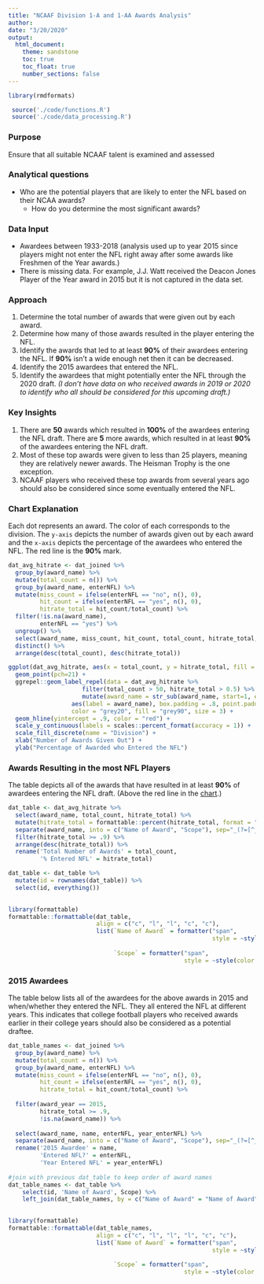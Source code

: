 ```yaml
---
title: "NCAAF Division 1-A and 1-AA Awards Analysis"
author: 
date: "3/20/2020"
output: 
  html_document:
    theme: sandstone
    toc: true
    toc_float: true
    number_sections: false
---
```

```r
library(rmdformats)
```

```r
 source('./code/functions.R')
 source('./code/data_processing.R')
```


### Purpose
Ensure that all suitable NCAAF talent is examined and assessed    
    
    
### Analytical questions
* Who are the potential players that are likely to enter the NFL based on their NCAA awards?    
    + How do you determine the most significant awards?    
    
    
### Data Input
* Awardees between 1933-2018 (analysis used up to year 2015 since players might not enter the NFL right away after some awards like Freshmen of the Year awards.)
* There is missing data. For example, J.J. Watt received the Deacon Jones Player of the Year award in 2015 but it is not captured in the data set.      
    
    
### Approach
1. Determine the total number of awards that were given out by each award. 
2. Determine how many of those awards resulted in the player entering the NFL.
3. Identify the awards that led to at least **90%** of their awardees entering the NFL. If **90%** isn't a wide enough net then it can be decreased. 
4. Identify the 2015 awardees that entered the NFL. 
5. Identify the awardees that might potentially enter the NFL through the 2020 draft. *(I don't have data on who received awards in 2019 or 2020 to identify who all should be considered for this upcoming draft.)*    
    
    
### Key Insights
1. There are **50** awards which resulted in **100%** of the awardees entering the NFL draft. There are **5** more awards, which resulted in at least **90%** of the awardees entering the NFL draft. 
2. Most of these top awards were given to less than 25 players, meaning they are relatively newer awards. The Heisman Trophy is the one exception.
3. NCAAF players who received these top awards from several years ago should also be considered since some eventually entered the NFL.             
    
    
### Chart Explanation
Each dot represents an award. The color of each corresponds to the division. The `y-axis` depicts the number of awards given out by each award and the `x-axis` depicts the percentage of the awardees who entered the NFL. The red line is the **90%** mark. 

```r
dat_avg_hitrate <- dat_joined %>% 
  group_by(award_name) %>% 
  mutate(total_count = n()) %>% 
  group_by(award_name, enterNFL) %>% 
  mutate(miss_count = ifelse(enterNFL == "no", n(), 0),
         hit_count = ifelse(enterNFL == "yes", n(), 0),
         hitrate_total = hit_count/total_count) %>% 
  filter(!is.na(award_name),
         enterNFL == "yes") %>% 
  ungroup() %>% 
  select(award_name, miss_count, hit_count, total_count, hitrate_total, division) %>% 
  distinct() %>% 
  arrange(desc(total_count), desc(hitrate_total)) 
```

```r
ggplot(dat_avg_hitrate, aes(x = total_count, y = hitrate_total, fill = division)) +
  geom_point(pch=21) +
  ggrepel::geom_label_repel(data = dat_avg_hitrate %>% 
                     filter(total_count > 50, hitrate_total > 0.5) %>% 
                     mutate(award_name = str_sub(award_name, start=1, end=-10)), 
                  aes(label = award_name), box.padding = .8, point.padding = .4, 
                  color = "grey20", fill = "grey90", size = 3) +
  geom_hline(yintercept = .9, color = "red") +
  scale_y_continuous(labels = scales::percent_format(accuracy = 1)) +
  scale_fill_discrete(name = "Division") +
  xlab("Number of Awards Given Out") +
  ylab("Percentage of Awarded who Entered the NFL")
```
    
    
### Awards Resulting in the most NFL Players
The table depicts all of the awards that have resulted in at least **90%** of awardees entering the NFL draft. (Above the red line in the [chart][Chart Explanation].)     

```r
dat_table <- dat_avg_hitrate %>% 
  select(award_name, total_count, hitrate_total) %>% 
  mutate(hitrate_total = formattable::percent(hitrate_total, format = "d")) %>% 
  separate(award_name, into = c("Name of Award", "Scope"), sep="_(?=[^_]+$)") %>% 
  filter(hitrate_total >= .9) %>% 
  arrange(desc(hitrate_total)) %>% 
  rename('Total Number of Awards' = total_count,
         '% Entered NFL' = hitrate_total)

dat_table <- dat_table %>% 
  mutate(id = rownames(dat_table)) %>% 
  select(id, everything())
  
```


```r
library(formattable)
formattable::formattable(dat_table, 
                         align = c("c", "l", "l", "c", "c"),
                         list(`Name of Award` = formatter("span",
                                                          style = ~style(color = "grey20", 
                                                                         font.weight = "bold")),
                              `Scope` = formatter("span",
                                                  style = ~style(color = "grey"))))

```
    
    
### 2015 Awardees 
The table below lists all of the awardees for the above awards in 2015 and when/whether they entered the NFL. They all entered the NFL at different years. This indicates that college football players who received awards earlier in their college years should also be considered as a potential draftee.    

```r
dat_table_names <- dat_joined %>% 
  group_by(award_name) %>% 
  mutate(total_count = n()) %>% 
  group_by(award_name, enterNFL) %>% 
  mutate(miss_count = ifelse(enterNFL == "no", n(), 0),
         hit_count = ifelse(enterNFL == "yes", n(), 0),
         hitrate_total = hit_count/total_count) %>% 
  
  filter(award_year == 2015,
         hitrate_total >= .9,
         !is.na(award_name)) %>% 
  
  select(award_name, name, enterNFL, year_enterNFL) %>% 
  separate(award_name, into = c("Name of Award", "Scope"), sep="_(?=[^_]+$)") %>% 
  rename('2015 Awardee' = name,
         'Entered NFL?' = enterNFL,
         'Year Entered NFL' = year_enterNFL)
  
#join with previous dat_table to keep order of award names
dat_table_names <- dat_table %>% 
    select(id, 'Name of Award', Scope) %>% 
    left_join(dat_table_names, by = c("Name of Award" = "Name of Award", "Scope" = "Scope"))
 
```

```r
library(formattable)
formattable::formattable(dat_table_names, 
                         align = c("c", "l", "l", "l", "c", "c"),
                         list(`Name of Award` = formatter("span",
                                                          style = ~style(color = "grey20", 
                                                                         font.weight = "bold")),
                              `Scope` = formatter("span",
                                                  style = ~style(color = "grey"))))

```

